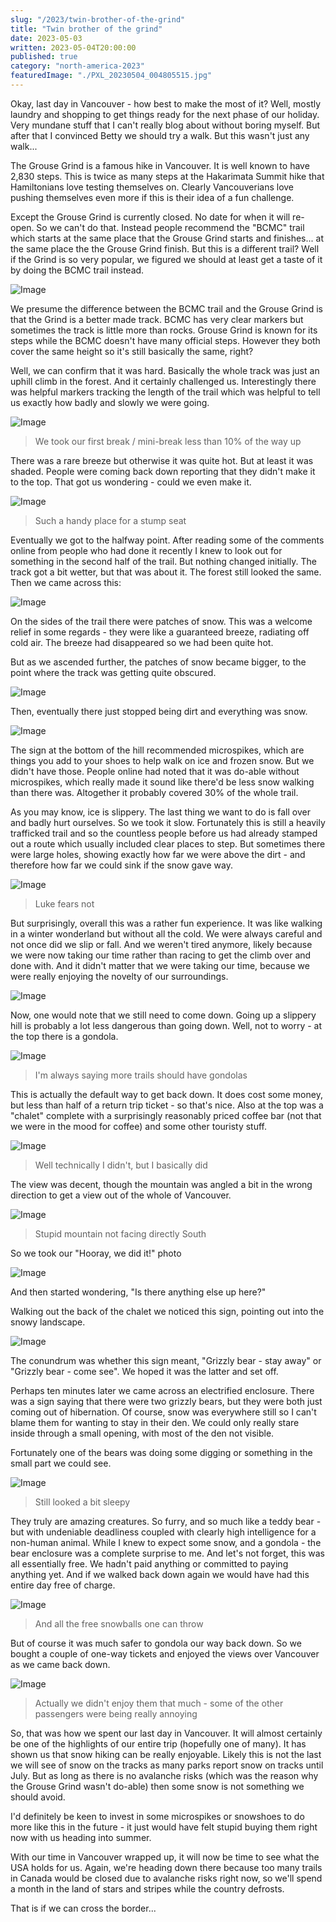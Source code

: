 ```yaml
---
slug: "/2023/twin-brother-of-the-grind"
title: "Twin brother of the grind"
date: 2023-05-03
written: 2023-05-04T20:00:00
published: true
category: "north-america-2023"
featuredImage: "./PXL_20230504_004805515.jpg"
---
```


Okay, last day in Vancouver - how best to make the most of it?  Well, mostly laundry and shopping to get things ready for the next phase of our holiday.  Very mundane stuff that I can't really blog about without boring myself.  But after that I convinced Betty we should try a walk.  But this wasn't just any walk...

The Grouse Grind is a famous hike in Vancouver.  It is well known to have 2,830 steps.  This is twice as many steps at the Hakarimata Summit hike that Hamiltonians love testing themselves on.  Clearly Vancouverians love pushing themselves even more if this is their idea of a fun challenge.

Except the Grouse Grind is currently closed.  No date for when it will re-open.  So we can't do that.  Instead people recommend the "BCMC" trail which starts at the same place that the Grouse Grind starts and finishes... at the same place the the Grouse Grind finish.  But this is a different trail?  Well if the Grind is so very popular, we figured we should at least get a taste of it by doing the BCMC trail instead.

![Image](PXL_20230503_213526893.jpg)

We presume the difference between the BCMC trail and the Grouse Grind is that the Grind is a better made track.  BCMC has very clear markers but sometimes the track is little more than rocks.  Grouse Grind is known for its steps while the BCMC doesn't have many official steps.  However they both cover the same height so it's still basically the same, right?

Well, we can confirm that it was hard.  Basically the whole track was just an uphill climb in the forest.  And it certainly challenged us.  Interestingly there was helpful markers tracking the length of the trail which was helpful to tell us exactly how badly and slowly we were going.

![Image](PXL_20230503_214041823.jpg)

> We took our first break / mini-break less than 10% of the way up

There was a rare breeze but otherwise it was quite hot.  But at least it was shaded.  People were coming back down reporting that they didn't make it to the top.  That got us wondering - could we even make it.

![Image](PXL_20230503_220311548.jpg)

> Such a handy place for a stump seat

Eventually we got to the halfway point.  After reading some of the comments online from people who had done it recently I knew to look out for something in the second half of the trail.  But nothing changed initially.  The track got a bit wetter, but that was about it.  The forest still looked the same.  Then we came across this:

![Image](PXL_20230503_225230908.jpg)

On the sides of the trail there were patches of snow.  This was a welcome relief in some regards - they were like a guaranteed breeze, radiating off cold air.  The breeze had disappeared so we had been quite hot.

But as we ascended further, the patches of snow became bigger, to the point where the track was getting quite obscured.

![Image](PXL_20230503_230119627.jpg)

Then, eventually there just stopped being dirt and everything was snow.

![Image](PXL_20230503_231228931.jpg)

The sign at the bottom of the hill recommended microspikes, which are things you add to your shoes to help walk on ice and frozen snow.  But we didn't have those.  People online had noted that it was do-able without microspikes, which really made it sound like there'd be less snow walking than there was.  Altogether it probably covered 30% of the whole trail.

As you may know, ice is slippery.  The last thing we want to do is fall over and badly hurt ourselves.  So we took it slow.  Fortunately this is still a heavily trafficked trail and so the countless people before us had already stamped out a route which usually included clear places to step.  But sometimes there were large holes, showing exactly how far we were above the dirt - and therefore how far we could sink if the snow gave way.

![Image](PXL_20230503_230831647.jpg)

> Luke fears not

But surprisingly, overall this was a rather fun experience.  It was like walking in a winter wonderland but without all the cold.  We were always careful and not once did we slip or fall.  And we weren't tired anymore, likely because we were now taking our time rather than racing to get the climb over and done with.  And it didn't matter that we were taking our time, because we were really enjoying the novelty of our surroundings.

![Image](PXL_20230503_232536702.jpg)

Now, one would note that we still need to come down.  Going up a slippery hill is probably a lot less dangerous than going down.  Well, not to worry - at the top there is a gondola.

![Image](PXL_20230503_233823225.jpg)

> I'm always saying more trails should have gondolas

This is actually the default way to get back down.  It does cost some money, but less than half of a return trip ticket - so that's nice.  Also at the top was a "chalet" complete with a surprisingly reasonably priced coffee bar (not that we were in the mood for coffee) and some other touristy stuff.

![Image](PXL_20230503_233722876.jpg)

> Well technically I didn't, but I basically did

The view was decent, though the mountain was angled a bit in the wrong direction to get a view out of the whole of Vancouver.

![Image](PXL_20230504_002849668.jpg)

> Stupid mountain not facing directly South

So we took our "Hooray, we did it!" photo

![Image](PXL_20230503_233904774.jpg)

And then started wondering, "Is there anything else up here?"

Walking out the back of the chalet we noticed this sign, pointing out into the snowy landscape.

![Image](PXL_20230503_235650472.jpg)

The conundrum was whether this sign meant, "Grizzly bear - stay away" or "Grizzly bear - come see".  We hoped it was the latter and set off.

Perhaps ten minutes later we came across an electrified enclosure.  There was a sign saying that there were two grizzly bears, but they were both just coming out of hibernation.  Of course, snow was everywhere still so I can't blame them for wanting to stay in their den.  We could only really stare inside through a small opening, with most of the den not visible.

Fortunately one of the bears was doing some digging or something in the small part we could see.

![Image](PXL_20230504_000755288.jpg)

> Still looked a bit sleepy

They truly are amazing creatures.  So furry, and so much like a teddy bear - but with undeniable deadliness coupled with clearly high intelligence for a non-human animal.  While I knew to expect some snow, and a gondola - the bear enclosure was a complete surprise to me.  And let's not forget, this was all essentially free.  We hadn't paid anything or committed to paying anything yet.  And if we walked back down again we would have had this entire day free of charge.

![Image](PXL_20230504_001350718.jpg)

> And all the free snowballs one can throw

But of course it was much safer to gondola our way back down.  So we bought a couple of one-way tickets and enjoyed the views over Vancouver as we came back down.

![Image](PXL_20230504_004805515.jpg)

> Actually we didn't enjoy them that much - some of the other passengers were being really annoying

So, that was how we spent our last day in Vancouver.  It will almost certainly be one of the highlights of our entire trip (hopefully one of many).  It has shown us that snow hiking can be really enjoyable.  Likely this is not the last we will see of snow on the tracks as many parks report snow on tracks until July.  But as long as there is no avalanche risks (which was the reason why the Grouse Grind wasn't do-able) then some snow is not something we should avoid.

I'd definitely be keen to invest in some microspikes or snowshoes to do more like this in the future - it just would have felt stupid buying them right now with us heading into summer.

With our time in Vancouver wrapped up, it will now be time to see what the USA holds for us.  Again, we're heading down there because too many trails in Canada would be closed due to avalanche risks right now, so we'll spend a month in the land of stars and stripes while the country defrosts.

That is if we can cross the border...

